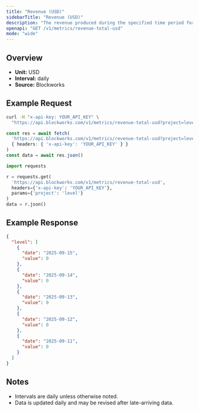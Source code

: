 ```yaml
---
title: "Revenue (USD)"
sidebarTitle: "Revenue (USD)"
description: "The revenue produced during the specified time period for given project."
openapi: "GET /v1/metrics/revenue-total-usd"
mode: "wide"
---
```


## Overview

- **Unit:** USD
- **Interval:** daily
- **Source:** Blockworks

## Example Request

<CodeGroup>

```bash cURL
curl -H "x-api-key: YOUR_API_KEY" \
  "https://api.blockworks.com/v1/metrics/revenue-total-usd?project=level"
```

```typescript TypeScript
const res = await fetch(
  'https://api.blockworks.com/v1/metrics/revenue-total-usd?project=level',
  { headers: { 'x-api-key': 'YOUR_API_KEY' } }
)
const data = await res.json()
```

```python Python
import requests

r = requests.get(
  'https://api.blockworks.com/v1/metrics/revenue-total-usd',
  headers={'x-api-key': 'YOUR_API_KEY'},
  params={'project': 'level'}
)
data = r.json()
```

</CodeGroup>

## Example Response

```json
{
  "level": [
    {
      "date": "2025-09-15",
      "value": 0
    },
    {
      "date": "2025-09-14",
      "value": 0
    },
    {
      "date": "2025-09-13",
      "value": 0
    },
    {
      "date": "2025-09-12",
      "value": 0
    },
    {
      "date": "2025-09-11",
      "value": 0
    }
  ]
}
```

## Notes
- Intervals are daily unless otherwise noted.
- Data is updated daily and may be revised after late-arriving data.